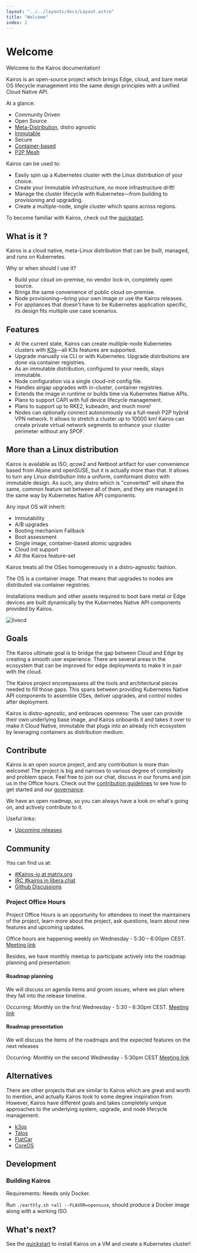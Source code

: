 ```yaml
---
layout: "../../layouts/docs/Layout.astro"
title: "Welcome"
index: 2
---
```


# Welcome

Welcome to the Kairos documentation!

Kairos is an open-source project which brings Edge, cloud, and bare metal OS lifecycle management into the same design principles with a unified Cloud Native API.

At a glance:

- Community Driven
- Open Source
- [Meta-Distribution](/architecture/meta), distro agnostic
- [Immutable](/architecture/immutable)
- Secure
- [Container-based](/architecture/container)
- [P2P Mesh](/architecture/network)

Kairos can be used to:

- Easily spin up a Kubernetes cluster with the Linux distribution of your choice.
- Create your Immutable infrastructure, no more infrastructure drift!
- Manage the cluster lifecycle with Kubernetes—from building to provisioning and upgrading.
- Create a multiple-node, single cluster which spans across regions.

To become familiar with Kairos, check out the [quickstart](/quickstart/installation).

## What is it ?

Kairos is a cloud native, meta-Linux distribution that can be built, managed, and runs on Kubernetes.

Why or when should I use it?

- Build your cloud on-premise, no vendor lock-in, completely open source.
- Brings the same convenience of public cloud on-premise.
- Node provisioning—bring your own image or use the Kairos releases.
- For appliances that doesn't have to be Kubernetes application specific, its design fits multiple use case scenarios.

## Features

- At the current state, Kairos can create multiple-node Kubernetes clusters with [K3s](https://k3s.io)—all K3s features are supported.
- Upgrade manually via CLI or with Kubernetes. Upgrade distributions are done via container registries.
- As an immutable distribution, configured to your needs, stays immutable.
- Node configuration via a single cloud-init config file.
- Handles airgap upgrades with in-cluster, container registries.
- Extends the image in runtime or builds time via Kubernetes Native APIs.
- Plans to support CAPI with full device lifecycle management.
- Plans to support up to RKE2, kubeadm, and much more!
- Nodes can optionally connect autonomously via a full-mesh P2P hybrid VPN network. It allows to stretch a cluster up to 10000 km!
  Kairos can create private virtual network segments to enhance your cluster perimeter without any SPOF.

## More than a Linux distribution

Kairos is available as ISO, qcow2 and Netboot artifact for user convenience based from Alpine and openSUSE, but it is actually more than that. It allows to turn any Linux distribution into a uniform, comformant distro with immutable design. As such, any distro which is "converted" will share the same, common feature set between all of them, and they are managed in the same way by Kubernetes Native API components.

Any input OS will inherit:

- Immutability
- A/B upgrades
- Booting mechanism Fallback
- Boot assessment
- Single image, container-based atomic upgrades
- Cloud init support
- All the Kairos feature-set

Kairos treats all the OSes homogeneously in a distro-agnostic fashion.

The OS is a container image. That means that upgrades to nodes are distributed via container registries.

Installations medium and other assets required to boot bare metal or Edge devices are built dynamically by the Kubernetes Native API components provided by Kairos.

![livecd](https://user-images.githubusercontent.com/2420543/189219806-29b4deed-b4a1-4704-b558-7a60ae31caf2.gif)

## Goals

The Kairos ultimate goal is to bridge the gap between Cloud and Edge by creating a smooth user experience. There are several areas in the ecosystem that can be improved for edge deployments to make it in pair with the cloud.

The Kairos project encompassess all the tools and architectural pieces needed to fill those gaps. This spans between providing Kubernetes Native API components to assemble OSes, deliver upgrades, and control nodes after deployment.

Kairos is distro-agnostic, and embraces openness: The user can provide their own underlying base image, and Kairos onboards it and takes it over to make it Cloud Native, immutable that plugs into an already rich ecosystem by leveraging containers as distribution medium.

## Contribute

Kairos is an open source project, and any contribution is more than welcome! The project is big and narrows to various degree of complexity and problem space. Feel free to join our chat, discuss in our forums and join us in the Office hours. Check out the [contribution guidelines](https://github.com/kairos-io/kairos/contribute) to see how to get started and our [governance](https://github.com/kairos-io/kairos/blob/master/GOVERNANCE.md).

We have an open roadmap, so you can always have a look on what's going on, and actively contribute to it.

Useful links:

- [Upcoming releases](https://github.com/kairos-io/kairos/issues?q=is%3Aissue+is%3Aopen+label%3Arelease)


## Community

You can find us at:

- [#Kairos-io at matrix.org](https://matrix.to/#/#kairos-io:matrix.org)
- [IRC #kairos in libera.chat](https://web.libera.chat/#kairos)
- [Github Discussions](https://github.com/kairos-io/kairos/discussions)

### Project Office Hours

Project Office Hours is an opportunity for attendees to meet the maintainers of the project, learn more about the project, ask questions, learn about new features and upcoming updates.

Office hours are happening weekly on Wednesday - 5:30 – 6:00pm CEST. [Meeting link](https://meet.google.com/aus-mhta-azb)

Besides, we have monthly meetup to participate actively into the roadmap planning and presentation:

#### Roadmap planning

We will discuss on agenda items and groom issues, where we plan where they fall into the release timeline.

Occurring: Monthly on the first Wednesday - 5:30 – 6:30pm CEST. [Meeting link](https://meet.google.com/fkp-wyjo-qwz)

#### Roadmap presentation

We will discuss the items of the roadmaps and the expected features on the next releases

Occurring: Monthly on the second Wednesday - 5:30pm CEST [Meeting link](https://meet.google.com/cjs-ngcd-ngt)

## Alternatives

There are other projects that are similar to Kairos which are great and worth to mention, and actually Kairos took to some degree inspiration from.
However, Kairos have different goals and takes completely unique approaches to the underlying system, upgrade, and node lifecycle management.

- [k3os](https://github.com/rancher/k3os)
- [Talos](https://github.com/siderolabs/talos)
- [FlatCar](https://flatcar-linux.org/)
- [CoreOS](https://getfedora.org/it/coreos?stream=stable)

## Development

### Building Kairos

Requirements: Needs only Docker.

Run `./earthly.sh +all --FLAVOR=opensuse`, should produce a Docker image along with a working ISO.




## What's next?

See the [quickstart](/quickstart/) to install Kairos on a VM and create a Kubernetes cluster!
